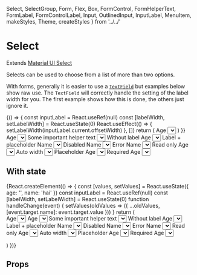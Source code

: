   Select,
  SelectGroup,
  Form,
  Flex,
  Box,
  FormControl,
  FormHelperText,
  FormLabel,
  FormControlLabel,
  Input,
  OutlinedInput,
  InputLabel,
  MenuItem,
  makeStyles,
  Theme,
  createStyles
} from '../../'

<Meta title="components|Select" component={Select} />

# Select

Extends [Material UI Select](https://material-ui.com/components/selects)

Selects can be used to choose from a list of more than two options.

With forms, generally it is easier to use a [`TextField`](/components/?path=/docs/components-text-field--default)
but examples below show raw use. The `TextField` will correctly handle the setting of the label width
for you. The first example shows how this is done, the others just ignore it.

<Preview>
  <Story name="default">
    {() => {
      const inputLabel = React.useRef(null)
      const [labelWidth, setLabelWidth] = React.useState(0)
      React.useEffect(() => {
        setLabelWidth(inputLabel.current.offsetWidth)
      }, [])
      return (
        <FormControl m={2} minWidth={300}>
          <InputLabel ref={inputLabel} htmlFor="age-simple">
            Age
          </InputLabel>
          <Select
            labelWidth={labelWidth}
            onChange={action('change')}
            inputProps={{ name: 'age', id: 'age-simple' }}
          >
            <MenuItem value={10}>Ten</MenuItem>
            <MenuItem value={20}>Twenty</MenuItem>
            <MenuItem value={30}>Thirty</MenuItem>
          </Select>
        </FormControl>
      )
    }}
  </Story>
  <Story name="with helper">
    <FormControl m={2} minWidth={300}>
      <InputLabel htmlFor="age-helper">Age</InputLabel>
      <Select
        onChange={action('change')}
        input={<OutlinedInput name="age" id="age-helper" />}
      >
        <MenuItem value="">
          <em>None</em>
        </MenuItem>
        <MenuItem value={10}>Ten</MenuItem>
        <MenuItem value={20}>Twenty</MenuItem>
        <MenuItem value={30}>Thirty</MenuItem>
      </Select>
      <FormHelperText>Some important helper text</FormHelperText>
    </FormControl>
  </Story>
  <Story name="without label">
    <FormControl m={2} minWidth={300}>
      <Select onChange={action('change')} displayEmpty name="age">
        <MenuItem value="">
          <em>None</em>
        </MenuItem>
        <MenuItem value={10}>Ten</MenuItem>
        <MenuItem value={20}>Twenty</MenuItem>
        <MenuItem value={30}>Thirty</MenuItem>
      </Select>
      <FormHelperText>Without label</FormHelperText>
    </FormControl>
  </Story>
  <Story name="label+placeholder">
    <FormControl m={2} minWidth={300}>
      <InputLabel shrink htmlFor="age-label-placeholder">
        Age
      </InputLabel>
      <Select
        onChange={action('change')}
        input={<OutlinedInput name="age" id="age-label-placeholder" />}
        displayEmpty
        name="age"
      >
        <MenuItem value="">
          <em>None</em>
        </MenuItem>
        <MenuItem value={10}>Ten</MenuItem>
        <MenuItem value={20}>Twenty</MenuItem>
        <MenuItem value={30}>Thirty</MenuItem>
      </Select>
      <FormHelperText>Label + placeholder</FormHelperText>
    </FormControl>
  </Story>
  <Story name="disabled">
    <FormControl disabled m={2} minWidth={300}>
      <InputLabel htmlFor="name-disabled">Name</InputLabel>
      <Select
        onChange={action('change')}
        input={<OutlinedInput name="name" id="name-disabled" />}
      >
        <MenuItem value="">
          <em>None</em>
        </MenuItem>
        <MenuItem value="hai">Hai</MenuItem>
        <MenuItem value="olivier">Olivier</MenuItem>
        <MenuItem value="kevin">Kevin</MenuItem>
      </Select>
      <FormHelperText>Disabled</FormHelperText>
    </FormControl>
  </Story>
  <Story name="error">
    <FormControl error m={2} minWidth={300}>
      <InputLabel htmlFor="name-error">Name</InputLabel>
      <Select
        onChange={action('change')}
        name="name"
        renderValue={value => `⚠️ - ${value}`}
        input={<OutlinedInput id="name-error" />}
      >
        <MenuItem value="">
          <em>None</em>
        </MenuItem>
        <MenuItem value="hai">Hai</MenuItem>
        <MenuItem value="olivier">Olivier</MenuItem>
        <MenuItem value="kevin">Kevin</MenuItem>
      </Select>
      <FormHelperText>Error</FormHelperText>
    </FormControl>
  </Story>
  <Story name="read-only">
    <FormControl m={2} minWidth={300}>
      <InputLabel htmlFor="name-readonly">Name</InputLabel>
      <Select
        onChange={action('change')}
        input={<OutlinedInput name="name" id="name-readonly" readOnly />}
      >
        <MenuItem value="">
          <em>None</em>
        </MenuItem>
        <MenuItem value="hai">Hai</MenuItem>
        <MenuItem value="olivier">Olivier</MenuItem>
        <MenuItem value="kevin">Kevin</MenuItem>
      </Select>
      <FormHelperText>Read only</FormHelperText>
    </FormControl>
  </Story>
  <Story name="auto width">
    <FormControl m={2} minWidth={300}>
      <InputLabel htmlFor="age-auto-width">Age</InputLabel>
      <Select
        onChange={action('change')}
        input={<OutlinedInput name="age" id="age-auto-width" />}
        autoWidth
      >
        <MenuItem value="">
          <em>None</em>
        </MenuItem>
        <MenuItem value={10}>Ten</MenuItem>
        <MenuItem value={20}>Twenty</MenuItem>
        <MenuItem value={30}>Thirty</MenuItem>
      </Select>
      <FormHelperText>Auto width</FormHelperText>
    </FormControl>
  </Story>
  <Story name="display empty">
    <FormControl m={2} minWidth={300}>
      <Select onChange={action('change')} name="age" displayEmpty>
        <MenuItem value="" disabled>
          Placeholder
        </MenuItem>
        <MenuItem value={10}>Ten</MenuItem>
        <MenuItem value={20}>Twenty</MenuItem>
        <MenuItem value={30}>Thirty</MenuItem>
      </Select>
      <FormHelperText>Placeholder</FormHelperText>
    </FormControl>
  </Story>
  <Story name="required">
    <FormControl required m={2} minWidth={300}>
      <InputLabel htmlFor="age-required">Age</InputLabel>
      <Select
        onChange={action('change')}
        name="age"
        inputProps={{
          id: 'age-required'
        }}
      >
        <MenuItem value="">
          <em>None</em>
        </MenuItem>
        <MenuItem value={10}>Ten</MenuItem>
        <MenuItem value={20}>Twenty</MenuItem>
        <MenuItem value={30}>Thirty</MenuItem>
      </Select>
      <FormHelperText>Required</FormHelperText>
    </FormControl>
  </Story>
  <Story name="standard">
    <FormControl variant="standard" m={2} minWidth={300}>
      <InputLabel htmlFor="age-simple">Age</InputLabel>
      <Select
        onChange={action('change')}
        input={<Input name="age" id="age-simple" />}
      >
        <MenuItem value="">
          <em>None</em>
        </MenuItem>
        <MenuItem value={10}>Ten</MenuItem>
        <MenuItem value={20}>Twenty</MenuItem>
        <MenuItem value={30}>Thirty</MenuItem>
      </Select>
    </FormControl>
  </Story>
</Preview>

## With state

<Preview>
  <Story name="with state">
    {React.createElement(() => {
      const [values, setValues] = React.useState({
        age: '',
        name: 'hai'
      })
      const inputLabel = React.useRef(null)
      const [labelWidth, setLabelWidth] = React.useState(0)
      function handleChange(event) {
        setValues(oldValues => ({
          ...oldValues,
          [event.target.name]: event.target.value
        }))
      }
      return (
        <Form autoComplete="off">
          <Flex flexDirection="column">
            <FormControl m={2} mt={3} minWidth={300}>
              <InputLabel ref={inputLabel} htmlFor="age-simple">
                Age
              </InputLabel>
              <Select
                labelWidth={labelWidth}
                value={values.age}
                onChange={handleChange}
                inputProps={{ name: 'age', id: 'age-simple' }}
              >
                <MenuItem value={10}>Ten</MenuItem>
                <MenuItem value={20}>Twenty</MenuItem>
                <MenuItem value={30}>Thirty</MenuItem>
              </Select>
            </FormControl>
            <FormControl m={2} mt={3} minWidth={300}>
              <InputLabel htmlFor="age-helper">Age</InputLabel>
              <Select
                value={values.age}
                onChange={handleChange}
                input={<OutlinedInput name="age" id="age-helper" />}
              >
                <MenuItem value="">
                  <em>None</em>
                </MenuItem>
                <MenuItem value={10}>Ten</MenuItem>
                <MenuItem value={20}>Twenty</MenuItem>
                <MenuItem value={30}>Thirty</MenuItem>
              </Select>
              <FormHelperText>Some important helper text</FormHelperText>
            </FormControl>
            <FormControl m={2} mt={4} minWidth={300}>
              <Select
                value={values.age}
                onChange={handleChange}
                displayEmpty
                name="age"
              >
                <MenuItem value="">
                  <em>None</em>
                </MenuItem>
                <MenuItem value={10}>Ten</MenuItem>
                <MenuItem value={20}>Twenty</MenuItem>
                <MenuItem value={30}>Thirty</MenuItem>
              </Select>
              <FormHelperText>Without label</FormHelperText>
            </FormControl>
            <FormControl m={2} mt={4} minWidth={300}>
              <InputLabel shrink htmlFor="age-label-placeholder">
                Age
              </InputLabel>
              <Select
                value={values.age}
                onChange={handleChange}
                input={<OutlinedInput name="age" id="age-label-placeholder" />}
                displayEmpty
                name="age"
              >
                <MenuItem value="">
                  <em>None</em>
                </MenuItem>
                <MenuItem value={10}>Ten</MenuItem>
                <MenuItem value={20}>Twenty</MenuItem>
                <MenuItem value={30}>Thirty</MenuItem>
              </Select>
              <FormHelperText>Label + placeholder</FormHelperText>
            </FormControl>
            <FormControl m={2} mt={4} minWidth={300} disabled>
              <InputLabel htmlFor="name-disabled">Name</InputLabel>
              <Select
                value={values.name}
                onChange={handleChange}
                input={<OutlinedInput name="name" id="name-disabled" />}
              >
                <MenuItem value="">
                  <em>None</em>
                </MenuItem>
                <MenuItem value="hai">Hai</MenuItem>
                <MenuItem value="olivier">Olivier</MenuItem>
                <MenuItem value="kevin">Kevin</MenuItem>
              </Select>
              <FormHelperText>Disabled</FormHelperText>
            </FormControl>
            <FormControl m={2} mt={4} minWidth={300} error>
              <InputLabel htmlFor="name-error">Name</InputLabel>
              <Select
                value={values.name}
                onChange={handleChange}
                name="name"
                renderValue={value => `⚠️ - ${value}`}
                input={<OutlinedInput id="name-error" />}
              >
                <MenuItem value="">
                  <em>None</em>
                </MenuItem>
                <MenuItem value="hai">Hai</MenuItem>
                <MenuItem value="olivier">Olivier</MenuItem>
                <MenuItem value="kevin">Kevin</MenuItem>
              </Select>
              <FormHelperText>Error</FormHelperText>
            </FormControl>
            <FormControl m={2} mt={4} minWidth={300}>
              <InputLabel htmlFor="name-readonly">Name</InputLabel>
              <Select
                value={values.name}
                onChange={handleChange}
                input={
                  <OutlinedInput name="name" id="name-readonly" readOnly />
                }
              >
                <MenuItem value="">
                  <em>None</em>
                </MenuItem>
                <MenuItem value="hai">Hai</MenuItem>
                <MenuItem value="olivier">Olivier</MenuItem>
                <MenuItem value="kevin">Kevin</MenuItem>
              </Select>
              <FormHelperText>Read only</FormHelperText>
            </FormControl>
            <FormControl m={2} mt={4} minWidth={300}>
              <InputLabel htmlFor="age-auto-width">Age</InputLabel>
              <Select
                value={values.age}
                onChange={handleChange}
                input={<OutlinedInput name="age" id="age-auto-width" />}
                autoWidth
              >
                <MenuItem value="">
                  <em>None</em>
                </MenuItem>
                <MenuItem value={10}>Ten</MenuItem>
                <MenuItem value={20}>Twenty</MenuItem>
                <MenuItem value={30}>Thirty</MenuItem>
              </Select>
              <FormHelperText>Auto width</FormHelperText>
            </FormControl>
            <FormControl m={2} mt={4} minWidth={300}>
              <Select
                value={values.age}
                onChange={handleChange}
                name="age"
                displayEmpty
              >
                <MenuItem value="" disabled>
                  Placeholder
                </MenuItem>
                <MenuItem value={10}>Ten</MenuItem>
                <MenuItem value={20}>Twenty</MenuItem>
                <MenuItem value={30}>Thirty</MenuItem>
              </Select>
              <FormHelperText>Placeholder</FormHelperText>
            </FormControl>
            <FormControl m={2} mt={4} minWidth={300} required>
              <InputLabel htmlFor="age-required">Age</InputLabel>
              <Select
                value={values.age}
                onChange={handleChange}
                name="age"
                inputProps={{
                  id: 'age-required'
                }}
              >
                <MenuItem value="">
                  <em>None</em>
                </MenuItem>
                <MenuItem value={10}>Ten</MenuItem>
                <MenuItem value={20}>Twenty</MenuItem>
                <MenuItem value={30}>Thirty</MenuItem>
              </Select>
              <FormHelperText>Required</FormHelperText>
            </FormControl>
            <FormControl m={2} mt={4} minWidth={300}>
              <InputLabel ref={inputLabel} htmlFor="outlined-age-simple">
                Age
              </InputLabel>
              <Select
                value={values.age}
                onChange={handleChange}
                input={<OutlinedInput name="age" id="outlined-age-simple" />}
              >
                <MenuItem value="">
                  <em>None</em>
                </MenuItem>
                <MenuItem value={10}>Ten</MenuItem>
                <MenuItem value={20}>Twenty</MenuItem>
                <MenuItem value={30}>Thirty</MenuItem>
              </Select>
            </FormControl>
          </Flex>
        </Form>
      )
    })}
  </Story>
</Preview>

## Props

<Props of={SelectDocs} />
